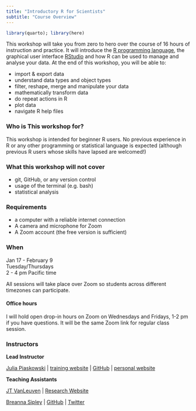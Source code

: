 ```yaml
---
title: "Introductory R for Scientists"
subtitle: "Course Overview"
---
```


```r
library(quarto); library(here)
```

This workshop will take you from zero to hero over the course of 16 hours of instruction and practice. It will introduce the [R programming language](https://www.r-project.org/), the graphical user interface [RStudio](https://www.rstudio.com/products/rstudio/) and how R can be used to manage and analyse your data. At the end of this workshop, you will be able to:

-   import & export data
-   understand data types and object types
-   filter, reshape, merge and manipulate your data
-   mathematically transform data
-   do repeat actions in R
-   plot data
-   navigate R help files

### Who is This workshop for?

This workshop is intended for beginner R users. No previous experience in R or any other programming or statistical language is expected (although previous R users whose skills have lapsed are welcomed!)

### What this workshop will not cover

-   git, GitHub, or any version control
-   usage of the terminal (e.g. bash)
-   statistical analysis

### Requirements

* a computer with a reliable internet connection
* A camera and microphone for Zoom 
* A Zoom account (the free version is sufficient)

### When

Jan 17 - February 9\
Tuesday/Thursdays\
2 - 4 pm Pacific time

All sessions will take place over Zoom so students across different timezones can participate.

#### Office hours

I will hold open drop-in hours on Zoom on Wednesdays and Fridays, 1-2 pm if you have questions. It will be the same Zoom link for regular class session. 

### Instructors

**Lead Instructor**

[Julia Piaskowski](https://www.uidaho.edu/cals/statistical-programs/people/julia-piaskowski) | [training website](agstats.io) | [GitHub](https://github.com/jpiaskowski) | [personal website](https://jpiaskowski.gitlab.io/)


**Teaching Assistants**

[JT VanLeuven](https://www.uidaho.edu/cals/animal-veterinary-and-food-sciences/our-people/james-vanleuven) | [Research Website](https://sites.google.com/site/jtvanleuven/home)

[Breanna Sipley](https://sipley.github.io/) | [GitHub](https://github.com/sipley) | [Twitter](https://twitter.com/Breanna_Sipley)



